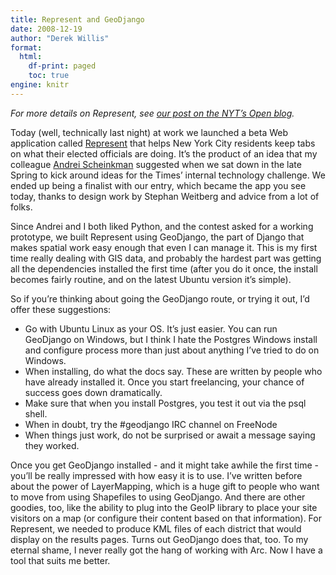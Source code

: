 ```yaml
---
title: Represent and GeoDjango
date: 2008-12-19
author: "Derek Willis"
format:
  html:
    df-print: paged
    toc: true
engine: knitr
---
```


_For more details on Represent, see [our post on the NYT's Open blog](http://open.blogs.nytimes.com/2008/12/22/represent/)._

Today (well, technically last night) at work we launched a beta Web application called [Represent](http://web.archive.org/web/20081225160627/http://prototype.nytimes.com/represent/) that helps New York City residents keep tabs on what their elected officials are doing. It's the product of an idea that my colleague [Andrei Scheinkman](http://andreischeinkman.com/) suggested when we sat down in the late Spring to kick around ideas for the Times' internal technology challenge. We ended up being a finalist with our entry, which became the app you see today, thanks to design work by Stephan Weitberg and advice from a lot of folks.

Since Andrei and I both liked Python, and the contest asked for a working prototype, we built Represent using GeoDjango, the part of Django that makes spatial work easy enough that even I can manage it. This is my first time really dealing with GIS data, and probably the hardest part was getting all the dependencies installed the first time (after you do it once, the install becomes fairly routine, and on the latest Ubuntu version it's simple).

So if you're thinking about going the GeoDjango route, or trying it out, I'd offer these suggestions:

* Go with Ubuntu Linux as your OS. It's just easier. You can run GeoDjango on Windows, but I think I hate the Postgres Windows install and configure process more than just about anything I've tried to do on Windows.
* When installing, do what the docs say. These are written by people who have already installed it. Once you start freelancing, your chance of success goes down dramatically.
* Make sure that when you install Postgres, you test it out via the psql shell.
* When in doubt, try the #geodjango IRC channel on FreeNode
* When things just work, do not be surprised or await a message saying they worked.

Once you get GeoDjango installed - and it might take awhile the first time - you'll be really impressed with how easy it is to use. I've written before about the power of LayerMapping, which is a huge gift to people who want to move from using Shapefiles to using GeoDjango. And there are other goodies, too, like the ability to plug into the GeoIP library to place your site visitors on a map (or configure their content based on that information). For Represent, we needed to produce KML files of each district that would display on the results pages. Turns out GeoDjango does that, too. To my eternal shame, I never really got the hang of working with Arc. Now I have a tool that suits me better.